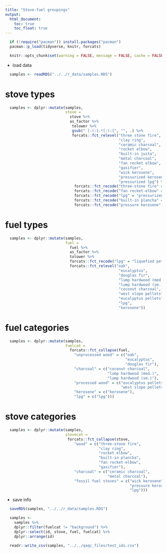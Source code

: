 ```yaml
---
title: "Stove-fuel groupings"
output:
  html_document:
    toc: true
    toc_float: true
---
```


```r
  if (!require("pacman")) install.packages("pacman")
  pacman::p_load(tidyverse, knitr, forcats)
```

```r
  knitr::opts_chunk$set(warning = FALSE, message = FALSE, cache = FALSE)
```

* load data

```r
  samples <- readRDS("../../r_data/samples.RDS")
```

# stove types

```r
  samples <- dplyr::mutate(samples,
                           stove =
                             stove %>%
                             as_factor %>%
                              tolower %>%
                              gsub(" [:(:].*[:):]", "", .) %>%
                              forcats::fct_relevel("three stone fire",
                                                   "clay ring",
                                                   "ceramic charcoal",
                                                   "rocket elbow",
                                                   "built-in justa",
                                                   "metal charcoal",
                                                   "fan rocket elbow",
                                                   "gasifier",
                                                   "wick kerosene",
                                                   "pressurized kerosene",
                                                   "pressurized lpg") %>%
                               forcats::fct_recode("three-stone fire" = "three stone fire") %>%
                               forcats::fct_recode("fan rocket-elbow" = "fan rocket elbow") %>%
                               forcats::fct_recode("lpg" = "pressurized lpg") %>%
                               forcats::fct_recode("built-in plancha" = "built-in justa") %>%
                               forcats::fct_recode("pressure kerosene" = "pressurized kerosene"))
```

# fuel types

```r
  samples <- dplyr::mutate(samples,
                           fuel = 
                             fuel %>%
                             as_factor %>%
                             tolower %>%
                             forcats::fct_recode("lpg" = "liquefied petroleum gas") %>%
                             forcats::fct_relevel("oak",
                                                   "eucalyptus",
                                                   "douglas fir",
                                                   "lump hardwood (med.)",
                                                   "lump hardwood (sm.)",
                                                   "coconut charcoal",
                                                   "west slope pellets",
                                                   "eucalyptus pellets",
                                                   "lpg",
                                                   "kerosene"))
```

# fuel categories

```r
  samples <- dplyr::mutate(samples,
                           fuelcat =
                             forcats::fct_collapse(fuel,
                               "unprocessed wood" = c("oak",
                                                      "eucalyptus",
                                                      "douglas fir"),
                               "charcoal" = c("coconut charcoal",
                                              "lump hardwood (med.)", 
                                              "lump hardwood (sm.)"),
                               "processed wood" = c("eucalyptus pellets",
                                                    "west slope pellets"),
                               "kerosene" = c("kerosene"),
                               "lpg" = c("lpg")))
```

# stove categories

```r
  samples <- dplyr::mutate(samples,
                           stovecat =
                            forcats::fct_collapse(stove,
                               "wood" = c("three-stone fire",
                                          "clay ring",
                                          "rocket elbow",
                                          "built-in plancha",
                                          "fan rocket-elbow",
                                          "gasifier"),
                               "charcoal" = c("ceramic charcoal",
                                              "metal charcoal"),
                               "fossil fuel stoves" = c("wick kerosene",
                                                        "pressure kerosene",
                                                        "lpg")))
```

* save info

```r
  saveRDS(samples, "../../r_data/samples.RDS")
```

```r
  samples <-
    samples %>%
    dplyr::filter(fuelcat != "background") %>%
    dplyr::select(id, stove, fuel, fuelcat) %>%
    dplyr::arrange(id)

  readr::write_csv(samples, "../../qaqc_files/test_ids.csv")
```

